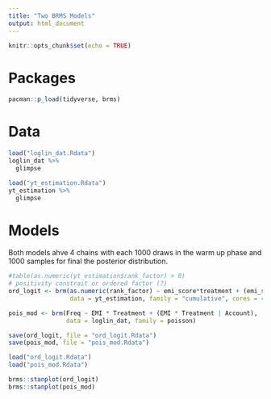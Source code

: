 ```yaml
---
title: "Two BRMS Models"
output: html_document
---
```


```r
knitr::opts_chunk$set(echo = TRUE)
```


# Packages

```r
pacman::p_load(tidyverse, brms)
```


# Data

```r
load("loglin_dat.Rdata")
loglin_dat %>% 
  glimpse
```



```r
load("yt_estimation.Rdata")
yt_estimation %>% 
  glimpse
```



# Models

Both models ahve 4 chains with each 1000 draws in the warm up phase and 1000 samples for final the posterior distribution.  

```r
#table(as.numeric(yt_estimation$rank_factor) > 0)
# positivity constrait or ordered factor (?)
ord_logit <- brm(as.numeric(rank_factor) ~ emi_score*treatment + (emi_score*treatment | accounts), 
                 data = yt_estimation, family = "cumulative", cores = 4) # speed up a little bit

pois_mod <- brm(Freq ~ EMI * Treatment + (EMI * Treatment | Account), 
                data = loglin_dat, family = poisson)
```


```r
save(ord_logit, file = "ord_logit.Rdata")
save(pois_mod, file = "pois_mod.Rdata")
```


```r
load("ord_logit.Rdata")
load("pois_mod.Rdata")
```


```r
brms::stanplot(ord_logit)
brms::stanplot(pois_mod)
```

